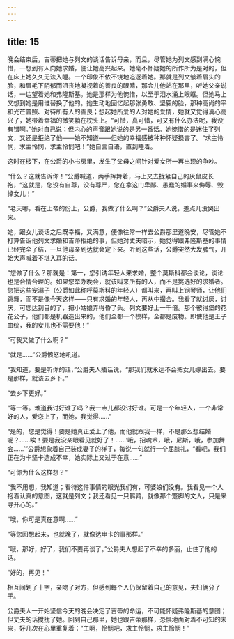 ```yaml
---
---
---
```

title: 15
---




晚会结束后，吉蒂把她与列文的谈话告诉母亲，而且，尽管她为列文感到满心惋惜，一想到有人向她求婚，便让她高兴起来。她毫不怀疑她的所作所为是对的，但在床上她久久无法入睡。一个印象不依不饶地追逐着她。那就是列文皱着眉头的脸，和眉毛下阴郁而沮丧地凝视着的善良的眼睛，那会儿他站在那里，听她父亲说话，一边望着她和弗隆斯基。她是那样为他惋惜，以至于泪水涌上眼眶。但她马上又想到她是用谁替换了他的。她生动地回忆起那张勇敢、坚毅的脸，那种高尚的平和光芒普照、对待所有人的善良；想起她所爱的人对她的爱情，她就又觉得满心高兴了，她带着幸福的微笑躺在枕头上。“可惜，真可惜，可又有什么办法呢，我没有错啊。”她对自己说；但内心的声音跟她说的是另一番话。她惋惜的是迷住了列文，又还是拒绝了他——她不知道——但她的幸福感被种种怀疑损害了。“求主怜悯，求主怜悯，求主怜悯吧！”她自言自语，直到睡着。

这时在楼下，在公爵的小书房里，发生了父母之间针对爱女所一再出现的争吵。

“什么？这就告诉你！”公爵喊道，两手挥舞着，马上又去拢紧自己的灰鼠皮长袍，“这就是，您没有自尊，没有尊严，您在拿这门卑鄙、愚蠢的婚事来侮辱、毁掉女儿！”

“老天哪，看在上帝的份上，公爵，我做了什么啊？”公爵夫人说，差点儿没哭出来。

她，跟女儿谈话之后既幸福，又满意，便像往常一样去公爵那里道晚安，尽管她不打算告诉他列文求婚和吉蒂拒绝的事，但她对丈夫暗示，她觉得跟弗隆斯基的事情已经完全了结，一旦他母亲到达就会定下来。听到这些话，公爵突然大发脾气，开始大声喊着不堪入耳的话。

“您做了什么？那就是：第一，您引诱年轻人来求婚，整个莫斯科都会谈论，谈论也是合情合理的。如果您举办晚会，就该叫来所有的人，而不是挑选好的求婚者。您把这些宠溺子（公爵如此称呼莫斯科的年轻人）都叫来，再叫上钢琴师，让他们跳舞，而不是像今天这样——只有求婚的年轻人，再从中撮合。我看了就讨厌，讨厌，可您达到目的了，把小姑娘弄得昏了头。列文要好上一千倍。那个彼得堡的花花公子，他们都是机器造出来的，他们全都一个模样，全都是废物。即使他是王子血统，我的女儿也不需要他！”

“可我又做了什么啊？”

“就是……”公爵愤怒地吼道。

“我知道，要是听你的话，”公爵夫人插话说，“那我们就永远不会把女儿嫁出去。要是那样，就该去乡下。”

“去乡下更好。”

“等一等。难道我讨好谁了吗？我一点儿都没讨好谁。可是一个年轻人，一个非常好的人，爱恋上了，而她，我觉得……”

“是的，您是觉得！要是她真正爱上了他，而他就跟我一样，不是那么想结婚呢？……唉！要是我没亲眼看见就好了！……‘哦，招魂术，哦，尼斯，哦，参加舞会……’”公爵想象着自己装成妻子的样子，每说一句就行一个屈膝礼，“看吧，我们正在为卡坚卡造成不幸，她实际上又过于在意……”

“可你为什么这样想？”

“我不用想，我知道；看待这件事情的眼光我们有，可婆娘们没有。我看见一个人抱着认真的意图，这就是列文；我还看见一只鹌鹑，就像那个蹩脚的文人，只是来寻开心的。”

“哦，你可是真在意啊……”

“等您回想起来，也就晚了，就像达申卡的事那样。”

“哦，那好，好了，我们不要再谈了。”公爵夫人想起了不幸的多丽，止住了他的话。

“好的，再见！”

相互间划了十字，亲吻了对方，但感到每个人仍保留着自己的意见，夫妇俩分了手。

公爵夫人一开始坚信今天的晚会决定了吉蒂的命运，不可能怀疑弗隆斯基的意图；但丈夫的话搅扰了她。回到自己那里，她也跟吉蒂那样，恐惧地面对着不可知的未来，好几次在心里重复着：“主啊，怜悯吧，求主怜悯，求主怜悯！”